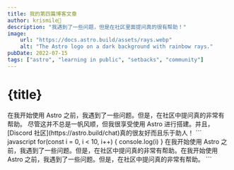 ```yaml
---
title: 我的第四篇博客文章
author: krismile🥤
description: "我遇到了一些问题，但是在社区里面提问真的很有帮助！"
image:
    url: "https://docs.astro.build/assets/rays.webp"
    alt: "The Astro logo on a dark background with rainbow rays."
pubDate: 2022-07-15
tags: ["astro", "learning in public", "setbacks", "community"]
---
```



# {title}

<Count  client:load  />
在我开始使用 Astro 之前，我遇到了一些问题。但是，在社区中提问真的非常有帮助。
尽管这并不总是一帆风顺，但我很享受使用 Astro 进行搭建。并且，[Discord 社区](https://astro.build/chat)真的很友好而且乐于助人！
``` javascript
for(const i = 0, i < 10, i++) {
    console.log(i)
}
在我开始使用 Astro 之前，我遇到了一些问题。但是，在社区中提问真的非常有帮助。在我开始使用 Astro 之前，我遇到了一些问题。但是，在社区中提问真的非常有帮助。
 ``` 